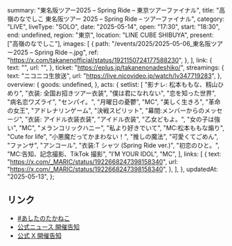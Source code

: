   summary: "東名阪ツアー2025 – Spring Ride – 東京ツアーファイナル",
  title: "高嶺のなでしこ 東名阪ツアー 2025 – Spring Ride – ツアーファイナル",
  category: "LIVE",
  liveType: "SOLO",
  date: "2025-05-14",
  open: "17:30",
  start: "18:30",
  end: undefined,
  region: "東京",
  location: "LINE CUBE SHIBUYA",
  present: ["高嶺のなでしこ"],
  images: [
    {
      path: "/events/2025/2025-05-06_東名阪ツアー2025 – Spring Ride –.jpg",
      ref: "https://x.com/takanenofficial/status/1921150724177588230",
    },
  ],
  link: {
    text: "",
    url: "",
  },
  ticket: "https://eplus.jp/takanenonadeshiko/",
  streamings: {
    text: "ニコニコ生放送",
    url: "https://live.nicovideo.jp/watch/lv347719283",
  },
  overview: {
    goods: undefined,
  },
  acts: {
    setlist: [
      "影ナレ: 松本ももな、籾山ひめり",
      "衣装: 全国お招きツアー衣装",
      "僕は君になれない",
      "恋を知った世界",
      "病名恋ワズライ",
      "センパイ。",
      "月曜日の憂鬱",
      "MC",
      "美しく生きろ",
      "革命の女王",
      "アドレナリンゲーム",
      "決戦スピリット",
      "幕間:メンバーからのメッセージ",
      "衣装: アイドル衣装衣装",
      "アイドル衣装",
      "乙女どもよ。",
      "女の子は強い",
      "MC",
      "メランコリックハニー",
      "私より好きでいて",
      "MC:松本ももな煽り",
      "Cute for life",
      "小悪魔だってかまわない！",
      "推しの魔法",
      "可愛くてごめん",
      "ファンサ",
      "アンコール",
      "衣装:T シャツ (Spring Ride ver.)",
      "初恋のひと。",
      "MC:告知、記念撮影、TikTok 撮影",
      "I’M YOUR IDOL",
      "MC",
    ],
    links: [
      {
        text: "https://x.com/_MARIC/status/1922668247398158340",
        url: "https://x.com/_MARIC/status/1922668247398158340",
      },
    ],
  },
  updatedAt: "2025-05-13",
};

## リンク

- [#あしたのたかねこ](https://x.com/takanenofficial/status/1922260541734523085)
- [公式ニュース 開催告知](https://takanenonadeshiko.jp/?p=3375)
- [公式 X 開催告知](https://x.com/takanenofficial/status/1890357852654432475)

